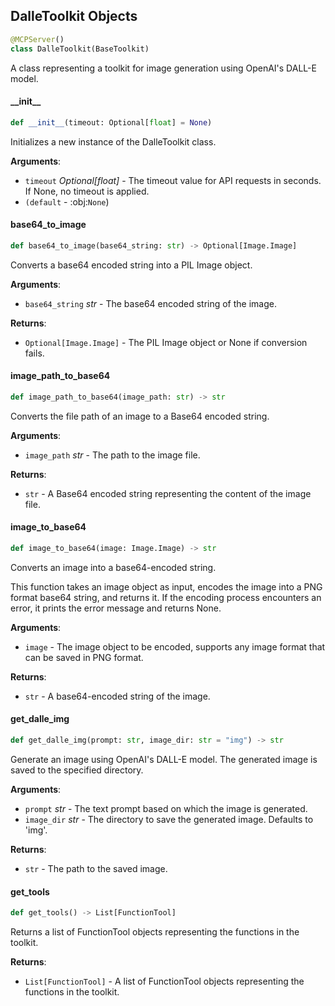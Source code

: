 <a id="camel.toolkits.dalle_toolkit"></a>

<a id="camel.toolkits.dalle_toolkit.DalleToolkit"></a>

## DalleToolkit Objects

```python
@MCPServer()
class DalleToolkit(BaseToolkit)
```

A class representing a toolkit for image generation using OpenAI's
DALL-E model.

<a id="camel.toolkits.dalle_toolkit.DalleToolkit.__init__"></a>

#### \_\_init\_\_

```python
def __init__(timeout: Optional[float] = None)
```

Initializes a new instance of the DalleToolkit class.

**Arguments**:

- `timeout` _Optional[float]_ - The timeout value for API requests
  in seconds. If None, no timeout is applied.
- `(default` - :obj:`None`)

<a id="camel.toolkits.dalle_toolkit.DalleToolkit.base64_to_image"></a>

#### base64\_to\_image

```python
def base64_to_image(base64_string: str) -> Optional[Image.Image]
```

Converts a base64 encoded string into a PIL Image object.

**Arguments**:

- `base64_string` _str_ - The base64 encoded string of the image.
  

**Returns**:

- `Optional[Image.Image]` - The PIL Image object or None if conversion
  fails.

<a id="camel.toolkits.dalle_toolkit.DalleToolkit.image_path_to_base64"></a>

#### image\_path\_to\_base64

```python
def image_path_to_base64(image_path: str) -> str
```

Converts the file path of an image to a Base64 encoded string.

**Arguments**:

- `image_path` _str_ - The path to the image file.
  

**Returns**:

- `str` - A Base64 encoded string representing the content of the image
  file.

<a id="camel.toolkits.dalle_toolkit.DalleToolkit.image_to_base64"></a>

#### image\_to\_base64

```python
def image_to_base64(image: Image.Image) -> str
```

Converts an image into a base64-encoded string.

This function takes an image object as input, encodes the image into a
PNG format base64 string, and returns it.
If the encoding process encounters an error, it prints the error
message and returns None.

**Arguments**:

- `image` - The image object to be encoded, supports any image format
  that can be saved in PNG format.
  

**Returns**:

- `str` - A base64-encoded string of the image.

<a id="camel.toolkits.dalle_toolkit.DalleToolkit.get_dalle_img"></a>

#### get\_dalle\_img

```python
def get_dalle_img(prompt: str, image_dir: str = "img") -> str
```

Generate an image using OpenAI's DALL-E model.
The generated image is saved to the specified directory.

**Arguments**:

- `prompt` _str_ - The text prompt based on which the image is
  generated.
- `image_dir` _str_ - The directory to save the generated image.
  Defaults to 'img'.
  

**Returns**:

- `str` - The path to the saved image.

<a id="camel.toolkits.dalle_toolkit.DalleToolkit.get_tools"></a>

#### get\_tools

```python
def get_tools() -> List[FunctionTool]
```

Returns a list of FunctionTool objects representing the
functions in the toolkit.

**Returns**:

- `List[FunctionTool]` - A list of FunctionTool objects
  representing the functions in the toolkit.

